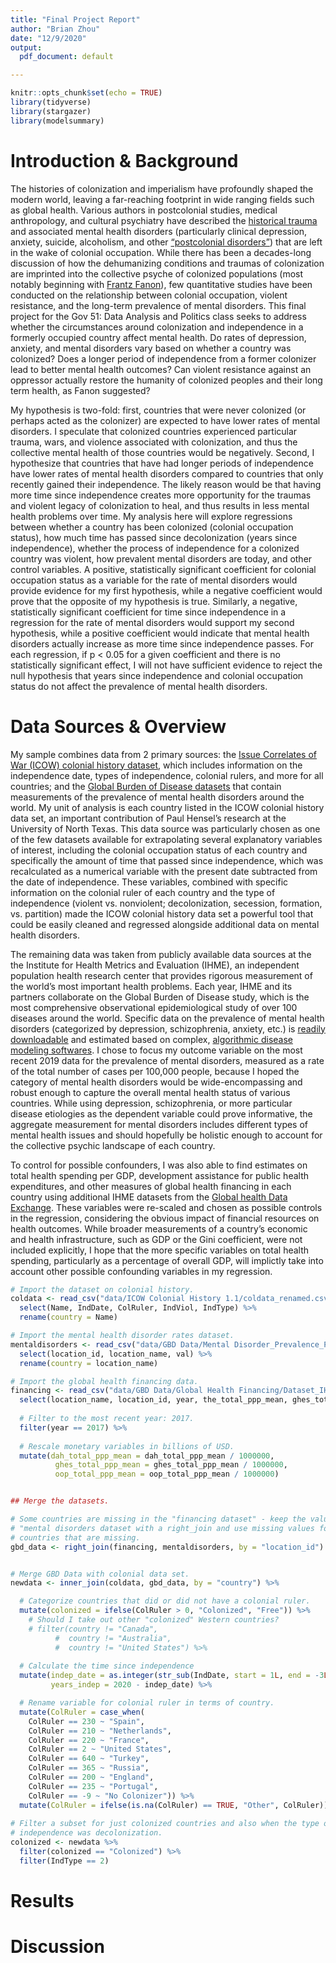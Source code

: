 ```yaml
---
title: "Final Project Report"
author: "Brian Zhou"
date: "12/9/2020"
output:   
  pdf_document: default

---
```


```r
knitr::opts_chunk$set(echo = TRUE)
library(tidyverse)
library(stargazer)
library(modelsummary)
```

# Introduction & Background

The histories of colonization and imperialism have profoundly shaped the modern world, leaving a far-reaching footprint in wide ranging fields such as global health. Various authors in postcolonial studies, medical anthropology, and cultural psychiatry have described the [historical trauma](https://www.ncbi.nlm.nih.gov/pmc/articles/PMC4001826/) and associated mental health disorders (particularly clinical depression, anxiety, suicide, alcoholism, and other ["postcolonial disorders"](https://www.researchgate.net/publication/279611909_Postcolonial_Disorders_Reflections_on_Subjectivity_in_the_Contemporary_World)) that are left in the wake of colonial occupation. While there has been a decades-long discussion of how the dehumanizing conditions and traumas of colonization are imprinted into the collective psyche of colonized populations (most notably beginning with [Frantz Fanon](http://anthropology.msu.edu/anp236-us16/files/2013/06/6.2-Schepper-Hughes-Colonial-War-Mental-Disorders.pdf)), few quantitative studies have been conducted on the relationship between colonial occupation, violent resistance, and the long-term prevalence of mental disorders. This final project for the Gov 51: Data Analysis and Politics class seeks to address whether the circumstances around colonization and independence in a formerly occupied country affect mental health. Do rates of depression, anxiety, and mental disorders vary based on whether a country was colonized? Does a longer period of independence from a former colonizer lead to better mental health outcomes? Can violent resistance against an oppressor actually restore the humanity of colonized peoples and their long term health, as Fanon suggested?

My hypothesis is two-fold: first, countries that were never colonized (or perhaps acted as the colonizer) are expected to have lower rates of mental  disorders. I speculate that colonized countries experienced particular trauma, wars, and violence associated with colonization, and thus the collective mental health of those countries would be negatively. Second, I hypothesize that countries that have had longer periods of independence have lower rates of mental health disorders compared to countries that only recently gained their independence. The likely reason would be that having more time since independence creates more opportunity for the traumas and violent legacy of colonization to heal, and thus results in less mental health problems over time. My analysis here will explore regressions between whether a country has been colonized (colonial occupation status), how much time has passed since decolonization (years since independence), whether the process of independence for a colonized country was violent, how prevalent mental disorders are today, and other control variables. A positive, statistically significant coefficient for colonial occupation status as a variable for the rate of mental disorders would provide evidence for my first hypothesis, while a negative coefficient would prove that the opposite of my hypothesis is true. Similarly, a negative, statistically significant coefficient for time since independence in a regression for the rate of mental disorders would support my second hypothesis, while a positive coefficient would indicate that mental health disorders actually increase as more time since independence passes. For each regression, if p < 0.05 for a given coefficient and there is no statistically significant effect, I will not have sufficient evidence to reject the null  hypothesis that years since  independence and colonial occupation status do not affect the prevalence of mental health disorders.


# Data Sources & Overview

My sample combines data from 2 primary sources: the [Issue Correlates of War (ICOW) colonial history dataset](https://www.paulhensel.org/icowcol.html), which includes information on the independence date, types of independence, colonial rulers, and more for all countries; and the [Global Burden of Disease datasets](http://www.healthdata.org/gbd/data) that contain measurements of the prevalence of mental health disorders around the world. My unit of analysis is each country listed in the ICOW colonial history data set, an important contribution of Paul Hensel's research at the University of North Texas. This data source was particularly chosen as one of the few datasets available for extrapolating several explanatory variables of interest, including the colonial occupation status of each country and specifically the amount of time that passed since independence, which was recalculated as a numerical variable with the present date subtracted from the date of independence. These variables, combined with specific information on the colonial ruler of each country and the type of independence (violent vs. nonviolent; decolonization, secession, formation, vs. partition) made the ICOW colonial history data set a powerful tool that could be easily cleaned and regressed alongside additional data on mental health disorders.

The remaining data was taken from publicly available data sources at the the Institute for Health Metrics and Evaluation (IHME), an independent population health research center that provides rigorous measurement of the world's most important health problems. Each year, IHME and its partners collaborate on the Global Burden of Disease study, which is the most comprehensive observational epidemiological study of over 100 diseases around the world. Specific data on the prevalence of mental health disorders (categorized by depression, schizophrenia, anxiety, etc.) is [readily downloadable](http://ghdx.healthdata.org/gbd-results-tool) and estimated based on complex, [algorithmic disease modeling softwares](https://www.guilles.website/wp-content/uploads/2017/11/Metaregression-AFlaxman.pdf). I chose to focus my outcome variable on the most recent 2019 data for the prevalence of mental disorders, measured as a rate of the total number of cases per 100,000 people, because I hoped the category of mental health disorders would be wide-encompassing and robust enough to capture the overall mental health status of various countries. While using depression, schizophrenia, or more particular disease etiologies as the dependent variable could prove informative, the aggregate measurement for mental disorders includes different types of mental health issues and should hopefully be holistic enough to account for the collective psychic landscape of each country.

To control for possible confounders, I was also able to find estimates on total health spending per GDP, development assistance for public health expenditures, and other measures of global health financing in each country using additional IHME datasets from the [Global health Data Exchange](http://ghdx.healthdata.org/record/ihme-data/global-health-spending-1995-2017). These variables were re-scaled and chosen as possible controls in the regression, considering the obvious impact of financial resources on health outcomes. While broader measurements of a country's economic and health infrastructure, such as GDP or the Gini coefficient, were not included explicitly, I hope that the more specific variables on total health spending, particularly as a percentage of overall GDP, will implictly take into account other possible confounding variables in my regression.

```r
# Import the dataset on colonial history.
coldata <- read_csv("data/ICOW Colonial History 1.1/coldata_renamed.csv") %>%
  select(Name, IndDate, ColRuler, IndViol, IndType) %>%
  rename(country = Name)

# Import the mental health disorder rates dataset.
mentaldisorders <- read_csv("data/GBD Data/Mental Disorder_Prevalence_Percent_IHME-GBD_2019/Rate_Prevalence_IHME-GBD_2019_DATA-aed48dc0-1.csv") %>%
  select(location_id, location_name, val) %>%
  rename(country = location_name)

# Import the global health financing data.
financing <- read_csv("data/GBD Data/Global Health Financing/Dataset_IHME_RETROSPECTIVE_FINANCING_1995_2017_Y2020M07D09.CSV") %>%
  select(location_name, location_id, year, the_total_ppp_mean, ghes_total_ppp_mean, oop_total_ppp_mean, dah_total_ppp_mean, the_per_cap_mean, the_per_gdp_mean) %>%
  
  # Filter to the most recent year: 2017.
  filter(year == 2017) %>%
  
  # Rescale monetary variables in billions of USD.
  mutate(dah_total_ppp_mean = dah_total_ppp_mean / 1000000,
          ghes_total_ppp_mean = ghes_total_ppp_mean / 1000000,
          oop_total_ppp_mean = oop_total_ppp_mean / 1000000)


## Merge the datasets.

# Some countries are missing in the "financing dataset" - keep the values in the
# "mental disorders dataset with a right_join and use missing values for the
# countries that are missing.
gbd_data <- right_join(financing, mentaldisorders, by = "location_id")


# Merge GBD Data with colonial data set.
newdata <- inner_join(coldata, gbd_data, by = "country") %>% 

  # Categorize countries that did or did not have a colonial ruler.
  mutate(colonized = ifelse(ColRuler > 0, "Colonized", "Free")) %>%
    # Should I take out other "colonized" Western countries?
    # filter(country != "Canada",
          #  country != "Australia",
          #  country != "United States") %>%
  
  # Calculate the time since independence 
  mutate(indep_date = as.integer(str_sub(IndDate, start = 1L, end = -3L)), 
         years_indep = 2020 - indep_date) %>%

  # Rename variable for colonial ruler in terms of country.
  mutate(ColRuler = case_when(
    ColRuler == 230 ~ "Spain",
    ColRuler == 210 ~ "Netherlands",
    ColRuler == 220 ~ "France",
    ColRuler == 2 ~ "United States", 
    ColRuler == 640 ~ "Turkey",
    ColRuler == 365 ~ "Russia",
    ColRuler == 200 ~ "England",
    ColRuler == 235 ~ "Portugal",
    ColRuler == -9 ~ "No Colonizer")) %>%
  mutate(ColRuler = ifelse(is.na(ColRuler) == TRUE, "Other", ColRuler))
       
# Filter a subset for just colonized countries and also when the type of
# independence was decolonization.
colonized <- newdata %>%
  filter(colonized == "Colonized") %>%
  filter(IndType == 2)

```


# Results


# Discussion


